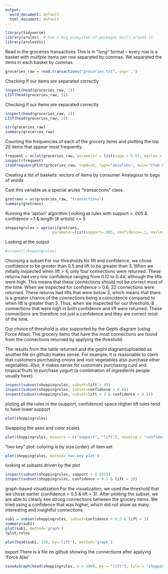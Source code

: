 ---
output:
  word_document: default
  html_document: default
---
```{r}
library(tidyverse)
library(arules)  # has a big ecosystem of packages built around it
library(arulesViz)
```


Read in the groceries transactions
This is in "long" format -- every row is a basket with multiple items per row separated by commas. We separated the items in each basket by commas
```{r}
groceries_raw = read.transactions("groceries.txt", sep=',')
```

Checking if our items are separated correctly
```{r}
inspect(head(groceries_raw, 2))
LIST(head(groceries_raw, 3))
```

Checking if our items are separated correctly
```{r}
inspect(head(groceries_raw, 2))
LIST(head(groceries_raw, 3))
```

```{r}
str(groceries_raw)
summary(groceries_raw)
```

Counting the frequencies of each of the grocery items and plotting the top 20 items that appear most frequently.
```{r}
frequent = eclat(groceries_raw, parameter = list(supp = 0.07, maxlen = 15))
inspect(frequent)
itemFrequencyPlot(groceries_raw, topN=20, type="absolute", main="Item Frequency")
```

Creating a list of baskets: vectors of items by consumer
Analagous to bags of words

Cast this variable as a special arules "transactions" class.
```{r}
grotrans = as(groceries_raw, "transactions")
summary(grotrans)
```

Running the 'apriori' algorithm
Looking at rules with support > .005 & confidence >.1 & length (# artists) <= 5
```{r}
shoppingrules = apriori(grotrans, 
                     parameter=list(support=.005, confidence=.1, maxlen=5))
```

Looking at the output
```{r}
#inspect(shoppingrules)
```


Choosing a subset
For our thresholds for lift and confidence, we chose confidence to be greater than 0.5 and lift to be greater than 3.
When we initially inspected when lift > 4, only four connections were returned. These returns had very low confidence ranging from 0.12 to
0.44, although the lifts were high. This means that these connections should not be correct most of the time.
When we inspected for confidence > 0.6, 22 connections were returned. These returns had lifts that were below 3, which means that there is
a greater chance of the connections being a coincidence compared to when lift is greater than 3.
Thus, when we inspected for our threshold, 8 connections that were high in both confidence and lift were returned. These connections are
therefore not just a confidence and they are correct most of the time.

Our choice of threshold is also supported by the Gephi diagram (using Force Atlas). The grocery items that have the most connections are found
from the connections returned by applying the threshold.

The results from the table returned and the gephi diagram(uploaded as another file on github) makes sense. For example, it is reasonable to claim that customers purchasing onions and root vegetables also purchase other vegetables. Also, it makes sense for customers purchasing curd and tropical fruits to purchase yogurt (a combination of ingredients people usually have).
```{r}
inspect(subset(shoppingrules, subset=lift > 4))
inspect(subset(shoppingrules, subset=confidence > 0.6))
inspect(subset(shoppingrules, subset=lift > 3 & confidence > 0.5))
```


ploting all the rules in the (support, confidence) space
Higher lift rules tend to have lower support
```{r}
plot(shoppingrules)
```

Swapping the axes and color scales
```{r}
plot(shoppingrules, measure = c("support", "lift"), shading = "confidence")
```


"two key" plot: coloring is by size (order) of item set
```{r}
plot(shoppingrules, method='two-key plot')
```

looking at subsets driven by the plot
```{r}
inspect(subset(shoppingrules, support > 0.035))
inspect(subset(shoppingrules, confidence > 0.5 & lift > 3))
```

graph-based visualization
For the visualization, we used the threshold that we chose earlier (confidence > 0.5 & lift > 3). After plotting the subset, we are able
to clearly see strong connections between the grocery items. We tried using a confidence that was higher, which did not show as many
interesting and insightful connections.

```{r}
sub1 = subset(shoppingrules, subset=confidence > 0.5 & lift > 3)
summary(sub1)
plot(sub1, method='graph')
?plot.rules
```


```{r}
plot(head(sub1, 100, by='lift'), method='graph')
```

export
There is a file on github showing the connections after applying 'Force Alas'
```{r}
saveAsGraph(head(shoppingrules, n = 1000, by = "lift"), file = "shoppingrules.graphml")
```
